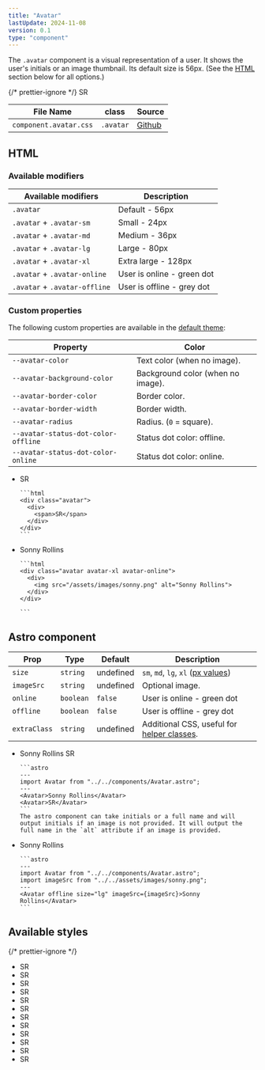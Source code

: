 ```yaml
---
title: "Avatar"
lastUpdate: 2024-11-08
version: 0.1
type: "component"
---
```



<section class="prose">

The `.avatar` component is a visual representation of a user. It shows the user's initials or an image thumbnail.
Its default size is 56px. (See the [HTML](#html) section below for all options.)

{/* prettier-ignore */}
<Avatar online size="xl" imageSrc={imageSrc}>SR</Avatar>

| File Name              | class     | Source      |
| ---------------------- | --------- | ----------- |
| `component.avatar.css` | `.avatar` | [Github][1] |

[1]: https://github.com/minimaldesign/mCSS/blob/main/src/styles/component.avatar.css

</section>

## HTML

<section class="prose">

### Available modifiers

| Available modifiers           | Description                |
| ----------------------------- | -------------------------- |
| `.avatar`                     | Default - 56px             |
| `.avatar` + `.avatar-sm`      | Small - 24px               |
| `.avatar` + `.avatar-md`      | Medium - 36px              |
| `.avatar` + `.avatar-lg`      | Large - 80px               |
| `.avatar` + `.avatar-xl`      | Extra large - 128px        |
| `.avatar` + `.avatar-online`  | User is online - green dot |
| `.avatar` + `.avatar-offline` | User is offline - grey dot |

### Custom properties

The following custom properties are available in the [default theme](/docs/themes):

| Property                            | Color                             |
| ----------------------------------- | --------------------------------- |
| `--avatar-color`                    | Text color (when no image).       |
| `--avatar-background-color`         | Background color (when no image). |
| `--avatar-border-color`             | Border color.                     |
| `--avatar-border-width`             | Border width.                     |
| `--avatar-radius`                   | Radius. (`0` = square).           |
| `--avatar-status-dot-color-offline` | Status dot color: offline.        |
| `--avatar-status-dot-color-online`  | Status dot color: online.         |

</section>

<ul class="docs_examples">
  <li>
    <Avatar>SR</Avatar>

    ```html
    <div class="avatar">
      <div>
        <span>SR</span>
      </div>
    </div>
    ```

  </li>
  <li>
    <Avatar online size="xl" imageSrc={imageSrc}>Sonny Rollins</Avatar>

    ```html
    <div class="avatar avatar-xl avatar-online">
      <div>
        <img src="/assets/images/sonny.png" alt="Sonny Rollins">
      </div>
    </div>

    ```

  </li>
</ul>

## Astro component

<div class="docs_oversizedTable prose">

| Prop         | Type      | Default   | Description                                                 |
| ------------ | --------- | --------- | ----------------------------------------------------------- |
| `size`       | `string`  | undefined | `sm`, `md`, `lg`, `xl` ([px values](#html))                 |
| `imageSrc`   | `string`  | undefined | Optional image.                                             |
| `online`     | `boolean` | `false`   | User is online - green dot                                  |
| `offline`    | `boolean` | `false`   | User is offline - grey dot                                  |
| `extraClass` | `string`  | undefined | Additional CSS, useful for [helper classes](/docs/helpers). |

</div>

<ul class="docs_examples prose">
  <li>
    <Avatar>Sonny Rollins</Avatar>
    <Avatar>SR</Avatar>

    ```astro
    ---
    import Avatar from "../../components/Avatar.astro";
    ---
    <Avatar>Sonny Rollins</Avatar>
    <Avatar>SR</Avatar>
    ```
    The astro component can take initials or a full name and will output initials if an image is not provided. It will output the full name in the `alt` attribute if an image is provided.

  </li>
  <li>
    <Avatar offline size="lg" imageSrc={imageSrc}>Sonny Rollins</Avatar>

    ```astro
    ---
    import Avatar from "../../components/Avatar.astro";
    import imageSrc from "../../assets/images/sonny.png";
    ---
    <Avatar offline size="lg" imageSrc={imageSrc}>Sonny Rollins</Avatar>
    ```

  </li>
</ul>

## Available styles

{/* prettier-ignore */}
<ul class="docs_examples grid grid-flush" col="2">
  <li><Avatar size="sm" imageSrc={imageSrc}>SR</Avatar></li>
  <li><Avatar size="sm">SR</Avatar></li>
  <li><Avatar size="md" imageSrc={imageSrc}>SR</Avatar></li>
  <li><Avatar size="md">SR</Avatar></li>
  <li><Avatar imageSrc={imageSrc}>SR</Avatar></li>
  <li><Avatar>SR</Avatar></li>
  <li><Avatar size="lg" imageSrc={imageSrc}>SR</Avatar></li>
  <li><Avatar size="lg">SR</Avatar></li>
  <li><Avatar size="xl" imageSrc={imageSrc}>SR</Avatar></li>
  <li><Avatar size="xl">SR</Avatar></li>
  <li><Avatar offline size="xl" imageSrc={imageSrc}>SR</Avatar></li>
  <li><Avatar online size="xl">SR</Avatar></li>
</ul>
